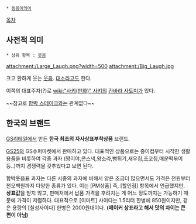  * [[동음이의어]]

[[목차]]
== 사전적 의미 ==
 * 상위 항목 : [[웃음]]

attachment:/Large_Laugh.png?width=500
attachment:/Big_Laugh.jpg

크고 환하게 웃는 [[웃음]]. [[대소]]라고도 한다.

이쪽의 대표주자(?)로 [[wiki:"사키(만화)" 사키]]의 [[칸바라 사토미]]가 있다.

~~참고로 [[함박 스테이크]]와는 관계없다~~

== 한국의 브랜드 ==
[[GS]]리테일에서 만든 '''한국 최초의 자사상표부착상품''' 브랜드.

[[GS25]]와 GS슈퍼마켓에서 판매하고 있다. 대표적인 상품으로는 종이컵부터 시작한 생활용품을 비롯하여 각종 과자 (짱이야,콘스낵,왕소라,뻥튀기,새우칩,초코칩,매운떡볶이 등..)까지 경쟁력을 갖추었다고 보면 된다.

함박웃음표 과자는 다른 시중의 과자에 비해서 양은 조금더 많으면서도 가격은 천원부터 천오백원까지 다양한 종류가 있다. 이는 [PM상품] 즉, [할인점] 항목에서 언급했지만, '''상표값'''을 받지 않고, 판매처에서 납품 가격을 후려치는 게 어느 정도까지는 가능하기 때문에 가격이 저렴하다. 대표적으로 [이마트] 사이다는 1.5리터 한병에 850원이지만, 같은 용량의 [칠성사이다] 한병은 2000원대이다. '''(메이커 상표라고 해서 맛의 차이는 큰 편이 아님)'''
